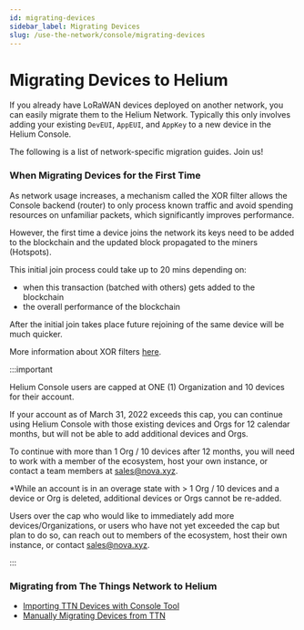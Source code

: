 ```yaml
---
id: migrating-devices
sidebar_label: Migrating Devices
slug: /use-the-network/console/migrating-devices
---
```


# Migrating Devices to Helium

If you already have LoRaWAN devices deployed on another network, you can easily
migrate them to the Helium Network. Typically this only involves adding your
existing `DevEUI`, `AppEUI`, and `AppKey` to a new device in the Helium Console.

The following is a list of network-specific migration guides. Join us!

### When Migrating Devices for the First Time

As network usage increases, a mechanism called the XOR filter allows the Console
backend (router) to only process known traffic and avoid spending resources on
unfamiliar packets, which significantly improves performance.

However, the first time a device joins the network its keys need to be added to
the blockchain and the updated block propagated to the miners (Hotspots).

This initial join process could take up to 20 mins depending on:

- when this transaction (batched with others) gets added to the blockchain
- the overall performance of the blockchain

After the initial join takes place future rejoining of the same device will be
much quicker.

More information about XOR filters
[here](https://engineering.helium.com/2021/07/29/console-updates-2.0.html).

:::important

Helium Console users are capped at ONE (1) Organization and 10
devices for their account.

If your account as of March 31, 2022 exceeds this cap, you can continue using
Helium Console with those existing devices and Orgs for 12 calendar months, but
will not be able to add additional devices and Orgs.

To continue with more than 1 Org / 10 devices after 12 months, you will need to
work with a member of the ecosystem, host your own instance, or contact a team
members at sales@nova.xyz.

\*While an account is in an overage state with > 1 Org / 10 devices and a device
or Org is deleted, additional devices or Orgs cannot be re-added.

Users over the cap who would like to immediately add more devices/Organizations,
or users who have not yet exceeded the cap but plan to do so, can reach out to
members of the ecosystem, host their own instance, or contact sales@nova.xyz.

:::

### Migrating from The Things Network to Helium

- [Importing TTN Devices with Console Tool](/use-the-network/console/migrating-devices/ttn-import)
- [Manually Migrating Devices from TTN](/use-the-network/console/migrating-devices/ttn-manual)
